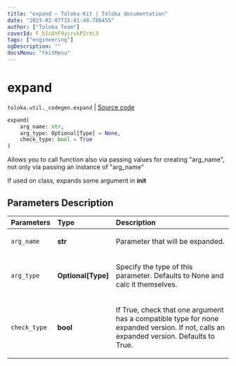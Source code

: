 ```yaml
---
title: "expand — Toloka-Kit | Toloka documentation"
date: "2023-02-07T15:41:48.786455"
author: ["Toloka Team"]
coverId: F_bIcOYF9yjrxkPZrXc3
tags: ["engineering"]
ogDescription: ""
docsMenu: "tkitMenu"
---
```


# expand
`toloka.util._codegen.expand` | [Source code](https://github.com/Toloka/toloka-kit/blob/v1.1.3/src/util/_codegen.py#L272)

```python
expand(
    arg_name: str,
    arg_type: Optional[Type] = None,
    check_type: bool = True
)
```

Allows you to call function also via passing values for creating "arg_name", not only via passing an instance of "arg_name"

If used on class, expands some argument in __init__

## Parameters Description

| Parameters | Type | Description |
| :----------| :----| :-----------|
`arg_name`|**str**|<p>Parameter that will be expanded.</p>
`arg_type`|**Optional\[Type\]**|<p>Specify the type of this parameter. Defaults to None and calc it themselves.</p>
`check_type`|**bool**|<p>If True, check that one argument has a compatible type for none expanded version. If not, calls an expanded version. Defaults to True.</p>
